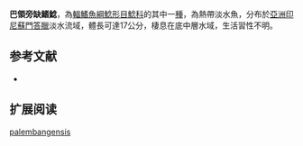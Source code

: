 {{Speciesbox
| name = 巴領旁缺鰭鯰
| image = 
| image_width = 250px
| status = NE
| status_system = IUCN3.1
| genus = Kryptopterus
| species = palembangensis
| authority = [[Bleeker|Bleeker]], 1852
| synonyms = *''Silurus palembangensis '',Bleeker, 1852
*''Kryptopterichthys palembangensis '',Bleeker, 1852 
}}

'''巴領旁缺鰭鯰'''，為[[輻鰭魚綱|輻鰭魚綱]][[鯰形目|鯰形目]][[鯰科|鯰科]]的其中一[[種|種]]，為熱帶淡水魚，分布於[[亞洲|亞洲]][[印尼|印尼]][[蘇門答臘|蘇門答臘]]淡水流域，體長可達17公分，棲息在底中層水域，生活習性不明。

==参考文献==
*{{FishBase_species|genus=Kryptopterus|species=palembangensis|year=2015|month=7}}

== 扩展阅读 ==
{{refbegin}}
{{wikispecies-inline|Kryptopterus palembangensis|巴領旁缺鰭鯰}}
{{refend}}
{{Taxonbar|from=Q6431702}}

[[Category:缺鰭鯰屬|palembangensis]]